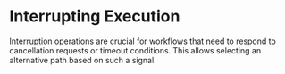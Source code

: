 
# Interrupting Execution

Interruption operations are crucial for workflows that need to respond to cancellation requests or timeout conditions.
This allows selecting an alternative path based on such a signal.

```scala file=./main/scala/workflows4s/example/docs/InterruptionExample.scala start=start_signal end=end_signal
```

<OperationOutputs name="interruption-signal"/>
